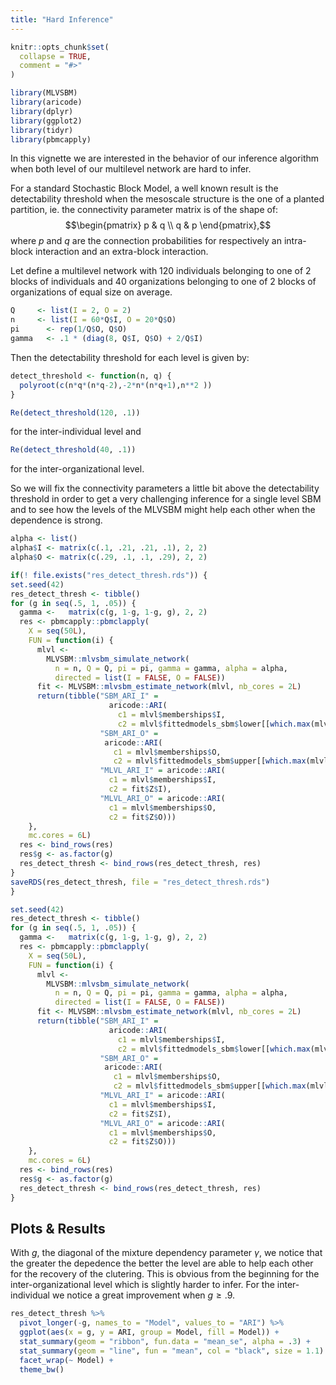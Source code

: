 ```yaml
---
title: "Hard Inference"
---
```


```r
knitr::opts_chunk$set(
  collapse = TRUE,
  comment = "#>"
)
```

```r
library(MLVSBM)
library(aricode)
library(dplyr)
library(ggplot2)
library(tidyr)
library(pbmcapply)
```

In this vignette we are interested in the behavior of our inference algorithm when both level of our multilevel network are hard to infer.

For a standard Stochastic Block Model, a well known result is the detectability threshold when the mesoscale structure is the one of a planted partition, ie. the connectivity parameter matrix is of the shape of:
$$\begin{pmatrix} 
p & q \\ 
q & p
\end{pmatrix},$$
where $p$ and $q$ are the connection probabilities for respectively an intra-block interaction and an extra-block interaction.

Let define a multilevel network with 120 individuals belonging to one of 2 blocks of individuals and 40 organizations belonging to one of 2 blocks of organizations of equal size on average.
```r
Q     <- list(I = 2, O = 2)
n     <- list(I = 60*Q$I, O = 20*Q$O)
pi      <- rep(1/Q$O, Q$O)
gamma   <- .1 * (diag(8, Q$I, Q$O) + 2/Q$I)
```

Then the detectability threshold for each level is given by:
```r
detect_threshold <- function(n, q) {
  polyroot(c(n*q*(n*q-2),-2*n*(n*q+1),n**2 ))
}
```
```r
Re(detect_threshold(120, .1))
```
for the inter-individual level and 

```r
Re(detect_threshold(40, .1))
```
for the inter-organizational level.


So we will fix the connectivity parameters a little bit above the detectability threshold in order to get a very challenging inference for a single level SBM and to see how the levels of the MLVSBM might help each other when the dependence is strong.
```r
alpha <- list()
alpha$I <- matrix(c(.1, .21, .21, .1), 2, 2)
alpha$O <- matrix(c(.29, .1, .1, .29), 2, 2)
```

```r
if(! file.exists("res_detect_thresh.rds")) {
set.seed(42)
res_detect_thresh <- tibble()
for (g in seq(.5, 1, .05)) {
  gamma <-   matrix(c(g, 1-g, 1-g, g), 2, 2)
  res <- pbmcapply::pbmclapply(
    X = seq(50L),
    FUN = function(i) {
      mlvl <-
        MLVSBM::mlvsbm_simulate_network(
          n = n, Q = Q, pi = pi, gamma = gamma, alpha = alpha,
          directed = list(I = FALSE, O = FALSE))
      fit <- MLVSBM::mlvsbm_estimate_network(mlvl, nb_cores = 2L)
      return(tibble("SBM_ARI_I" =
                      aricode::ARI(
                        c1 = mlvl$memberships$I,
                        c2 = mlvl$fittedmodels_sbm$lower[[which.max(mlvl$ICL_sbm$lower)]]$Z),
                    "SBM_ARI_O" =
                     aricode::ARI(
                       c1 = mlvl$memberships$O,
                       c2 = mlvl$fittedmodels_sbm$upper[[which.max(mlvl$ICL_sbm$upper)]]$Z),
                    "MLVL_ARI_I" = aricode::ARI(
                      c1 = mlvl$memberships$I,
                      c2 = fit$Z$I),
                    "MLVL_ARI_O" = aricode::ARI(
                      c1 = mlvl$memberships$O,
                      c2 = fit$Z$O)))
    },
    mc.cores = 6L)
  res <- bind_rows(res)
  res$g <- as.factor(g)
  res_detect_thresh <- bind_rows(res_detect_thresh, res)
}
saveRDS(res_detect_thresh, file = "res_detect_thresh.rds")
}

```
```r
set.seed(42)
res_detect_thresh <- tibble()
for (g in seq(.5, 1, .05)) {
  gamma <-   matrix(c(g, 1-g, 1-g, g), 2, 2)
  res <- pbmcapply::pbmclapply(
    X = seq(50L),
    FUN = function(i) {
      mlvl <-
        MLVSBM::mlvsbm_simulate_network(
          n = n, Q = Q, pi = pi, gamma = gamma, alpha = alpha,
          directed = list(I = FALSE, O = FALSE))
      fit <- MLVSBM::mlvsbm_estimate_network(mlvl, nb_cores = 2L)
      return(tibble("SBM_ARI_I" =
                      aricode::ARI(
                        c1 = mlvl$memberships$I,
                        c2 = mlvl$fittedmodels_sbm$lower[[which.max(mlvl$ICL_sbm$lower)]]$Z),
                    "SBM_ARI_O" =
                     aricode::ARI(
                       c1 = mlvl$memberships$O,
                       c2 = mlvl$fittedmodels_sbm$upper[[which.max(mlvl$ICL_sbm$upper)]]$Z),
                    "MLVL_ARI_I" = aricode::ARI(
                      c1 = mlvl$memberships$I,
                      c2 = fit$Z$I),
                    "MLVL_ARI_O" = aricode::ARI(
                      c1 = mlvl$memberships$O,
                      c2 = fit$Z$O)))
    },
    mc.cores = 6L)
  res <- bind_rows(res)
  res$g <- as.factor(g)
  res_detect_thresh <- bind_rows(res_detect_thresh, res)
}
```


## Plots & Results

With $g$, the diagonal of the mixture dependency parameter $\gamma$, we notice that the greater the depedence the better the level are able to help each other for the recovery of the clutering. This is obvious from the beginning for the inter-organizational level which is slightly harder to infer. For the inter-individual we notice a great improvement when $g \geq .9$.

```r
res_detect_thresh %>%
  pivot_longer(-g, names_to = "Model", values_to = "ARI") %>%
  ggplot(aes(x = g, y = ARI, group = Model, fill = Model)) +
  stat_summary(geom = "ribbon", fun.data = "mean_se", alpha = .3) +
  stat_summary(geom = "line", fun = "mean", col = "black", size = 1.1) +
  facet_wrap(~ Model) +
  theme_bw()

```

